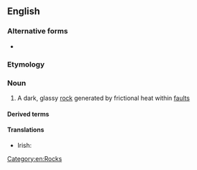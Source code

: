 ==English==
{{wikipedia}}

===Alternative forms===
* {{l|en|pseudotachylyte}}

===Etymology===
{{prefix|en|pseudo|tachylyte|alt2=tachylite}}

===Noun===
{{en-noun}}

# {{lb|en|mineral}} A dark, glassy [[rock]] generated by frictional heat within [[fault]]s

====Derived terms====
{{der3|lang=en|[[pseudotachylitic]]}}

====Translations====
{{trans-top|a dark, glassy rock generated by frictional heat within faults}}
* Irish: {{t|ga|bréagthacailít|f}}
{{trans-mid}}
{{trans-bottom}}

[[Category:en:Rocks]]